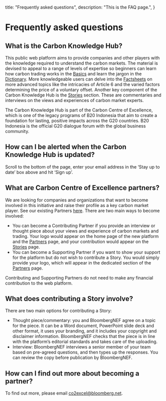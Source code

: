   title: "Frequently asked questions",
  description: "This is the FAQ page.",
}

# Frequently asked questions


## What is the Carbon Knowledge Hub?

This public web platform aims to provide companies and other players with the knowledge required to understand the carbon markets. The material is devised to appeal to a range of levels of expertise so beginners can learn how carbon trading works in the [Basics](/basics/) and learn the jargon in the [Dictionary](/dictionary/). More knowledgeable users can delve into the [Factsheets](/factsheets/) on more advanced topics like the intricacies of Article 6 and the varied factors determining the price of a voluntary offset. Another key component of the Carbon Knowledge Hub is the [Stories](/stories/) section. These are commentaries and interviews on the views and experiences of carbon market experts.

The Carbon Knowledge Hub is part of the Carbon Centre of Excellence, which is one of the legacy programs of B20 Indonesia that aim to create a foundation for lasting, positive impacts across the G20 countries. B20 Indonesia is the official G20 dialogue forum with the global business community.

## How can I be alerted when the Carbon Knowledge Hub is updated?

Scroll to the bottom of the page, enter your email address in the ‘Stay up to date’ box above and hit ‘Sign up’.

## What are Carbon Centre of Excellence partners?

We are looking for companies and organizations that want to become involved in this initiative and raise their profile as a key carbon market player. See our existing Partners [here](/partners/). There are two main ways to become involved:

- You can become a Contributing Partner if you provide an interview or thought piece about your views and experience of carbon markets and trading. Your logo would appear on the home page of the new platform and the [Partners](/partners) page, and your contribution would appear on the [Stories](/stories) page.
- You can become a Supporting Partner if you want to show your support for the platform but do not wish to contribute a Story. You would simply provide your logo, which will appear in the dedicated section of the [Partners](/partners) page.

Contributing and Supporting Partners do not need to make any financial contribution to the web platform.

## What does contributing a Story involve?

There are two main options for contributing a Story:

- Thought piece/commentary: you and BloombergNEF agree on a topic for the piece. It can be a Word document, PowerPoint slide deck and other format, it uses your branding, and it includes your copyright and disclaimer information. BloombergNEF checks that the piece is in line with the platform’s editorial standards and takes care of the uploading.
- Interview: BloombergNEF interviews a senior member of your team based on pre-agreed questions, and then types up the responses. You can review the copy before publication by BloombergNEF.

## How can I find out more about becoming a partner?

To find out more, please email [co2excel@bloomberg.net](mailto:co2excel@bloomberg.net).
